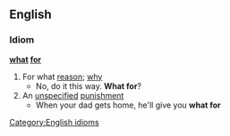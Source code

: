 ==English==
===Idiom===
'''[[what]] [[for]]'''
#For what [[reason]]; [[why]]
#* No, do it this way. '''What for'''?
#An [[unspecified]] [[punishment]]
#* When your dad gets home, he'll give you '''what for'''
[[Category:English idioms]]